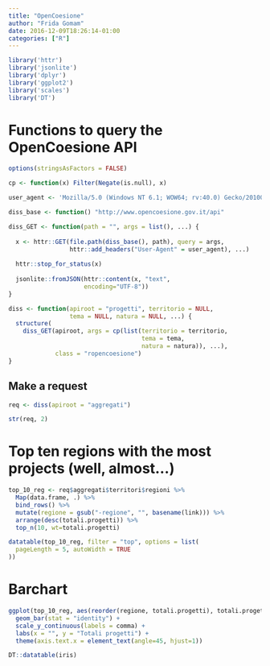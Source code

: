 ```yaml
---
title: "OpenCoesione"
author: "Frida Gomam"
date: 2016-12-09T18:26:14-01:00
categories: ["R"]
---
```


```r
library('httr')
library('jsonlite')
library('dplyr')
library('ggplot2')
library('scales')
library('DT')
```

# Functions to query the OpenCoesione API 

```r

options(stringsAsFactors = FALSE)

cp <- function(x) Filter(Negate(is.null), x)

user_agent <- 'Mozilla/5.0 (Windows NT 6.1; WOW64; rv:40.0) Gecko/20100101 Firefox/40.0'

diss_base <- function() "http://www.opencoesione.gov.it/api"

diss_GET <- function(path = "", args = list(), ...) {
  
  x <- httr::GET(file.path(diss_base(), path), query = args, 
                 httr::add_headers("User-Agent" = user_agent), ...)
  
  httr::stop_for_status(x)
  
  jsonlite::fromJSON(httr::content(x, "text", 
                     encoding="UTF-8"))
}

diss <- function(apiroot = "progetti", territorio = NULL, 
                 tema = NULL, natura = NULL, ...) {
  structure(
    diss_GET(apiroot, args = cp(list(territorio = territorio, 
                                     tema = tema, 
                                     natura = natura)), ...), 
             class = "ropencoesione")
}
```

## Make a request

```r

req <- diss(apiroot = "aggregati")

str(req, 2)

```

# Top ten regions with the most projects (well, almost...) 

```r

top_10_reg <- req$aggregati$territori$regioni %>% 
  Map(data.frame, .) %>% 
  bind_rows() %>% 
  mutate(regione = gsub("-regione", "", basename(link))) %>%
  arrange(desc(totali.progetti)) %>%
  top_n(10, wt=totali.progetti)
```

```r

datatable(top_10_reg, filter = "top", options = list(
  pageLength = 5, autoWidth = TRUE
))

```

# Barchart

```r

ggplot(top_10_reg, aes(reorder(regione, totali.progetti), totali.progetti)) + 
  geom_bar(stat = "identity") +
  scale_y_continuous(labels = comma) +
  labs(x = "", y = "Totali progetti") + 
  theme(axis.text.x = element_text(angle=45, hjust=1))

```


```r

DT::datatable(iris)

```

